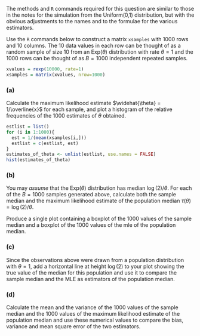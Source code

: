 The methods and `R` commands required for this question are similar to those in the notes for the simulation from the Uniform(0,1) distribution, but with the obvious adjustments to the names and to the formulae for the various estimators. 
 
Use the `R` commands below to construct a matrix  `xsamples` with 1000 rows and 10 columns. The 10 data values in each row can be thought of as  a random sample of size 10 from an Exp($\theta$) distribution with rate $\theta=1$ and the 1000 rows can be thought of as $B=1000$ independent repeated samples. 
 
```r
xvalues = rexp(10000, rate=1) 
xsamples = matrix(xvalues, nrow=1000)
``` 
 
### (a) 
Calculate the maximum likelihood estimate $\widehat{\theta} = 1/\overline{x}$ for each sample, and plot a histogram of the relative frequencies of the $1000$ estimates of $\theta$ obtained. 

```r
estlist = list()
for (i in 1:1000){
  est = 1/(mean(xsamples[i,]))
  estlist = c(estlist, est)
}
estimates_of_theta <- unlist(estlist, use.names = FALSE)
hist(estimates_of_theta)
```

 
### (b) 
You may *assume* that the Exp($\theta$) distribution has median $\log(2)/\theta$. For each of the $B=1000$ samples generated above, calculate both the sample median and the maximum likelihood estimate of the population median $\tau(\theta) = \log(2)/\theta$. 
 
Produce a single plot containing a boxplot of the $1000$ values of the sample median and a boxplot of the $1000$ values of the mle of the population median. 
 
 
### (c) 
Since the observations above were drawn from a population distribution with $\theta = 1$, add a horizontal line at height $\log(2)$ to your plot showing the true value of the median for this population and use it to compare the sample median and the MLE as estimators of the population median. 
 
 
 
### (d) 
Calculate the mean and the variance of the $1000$ values of the sample median and the $1000$ values of the maximum likelihood estimate of the population median and use these numerical values to compare the bias, variance and mean square error of the two estimators. 
 
